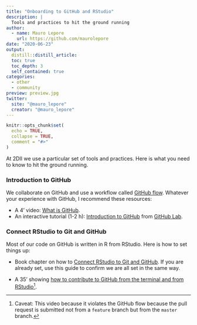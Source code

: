 ```yaml
---
title: "Onboarding to GitHub and RStudio"
description: |
  Tools and practices to hit the ground running
author:
  - name: Mauro Lepore
    url: https://github.com/maurolepore
date: "2020-06-23"
output: 
  distill::distill_article:
  toc: true
  toc_depth: 3
  self_contained: true
categories:
  - other
  - community
preview: preview.jpg
twitter:
  site: "@mauro_lepore"
  creator: "@mauro_lepore"
---
```


```r
knitr::opts_chunk$set(
  echo = TRUE,
  collapse = TRUE,
  comment = "#>"
)
```

At 2DII we use a particular set of tools and practices. Here is what you need to know to hit the ground running.

### Introduction to GitHub

We collaborate on GitHub and use a workflow called [GitHub flow](https://guides.github.com/introduction/flow/). Whatever your experience with GitHub, I recommend these resources:

* A 4' video: [What is GitHub](https://youtu.be/w3jLJU7DT5E).
* An interactive tutorial (1-2 h): [Introduction to GitHub](https://lab.github.com/githubtraining/introduction-to-github) from [GitHub Lab](https://youtu.be/9S0p8YMQzsM).

### Connect RStudio to Git and GitHub

Most of our code on GitHub is written in R from RStudio. Here is how to set things up:

* Book chapter on how to [Connect RStudio to Git and GitHub](https://happygitwithr.com/rstudio-git-github.html). If you are already set, use this guide to confirm we are all set in the same way.

* A 35' showing [how to contribute to GitHub from the terminal and from RStudio](https://youtu.be/y8lOGz1yAj4)^[Caveat: This video because it violates the GitHub flow because the pull request is submitted not from a `feature` branch but from the `master` branch.].
